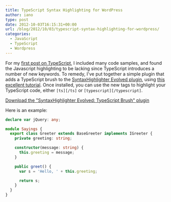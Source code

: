 ```yaml
---
title: TypeScript Syntax Highlighting for WordPress
author: iano
type: post
date: 2012-10-03T16:15:31+00:00
url: /blog/2012/10/03/typescript-syntax-highlighting-for-wordpress/
categories:
  - JavaScript
  - TypeScript
  - Wordpress
---
```


For my [first post on TypeScript][1], I included many code samples, and found the Javascript highlighting to be lacking since TypeScript introduces a number of new keywords. To remedy, I've put together a simple plugin that adds a TypeScript brush to the [SyntaxHighlighter Evolved plugin][2], using [this excellent tutorial][3]. Once installed, you can use the new tags to highlight your TypeScript code, either `[ts][/ts]` or `[typescript][/typescript]`.

[Download the "SyntaxHighlighter Evolved: TypeScript Brush" plugin][4]

<!-- more -->

Here is an example:

```typescript
declare var jQuery: any;

module Sayings {
  export class Greeter extends BaseGreeter implements IGreeter {
    private greeting: string;

    constructor(message: string) {
      this.greeting = message;
    }

    public greet() {
      var s = 'Hello, ' + this.greeting;

      return s;
    }
  }
}
```

[1]: http://ianobermiller.com/blog/2012/10/01/typescript-highlights/
[2]: http://wordpress.org/extend/plugins/syntaxhighlighter/
[3]: http://www.viper007bond.com/wordpress-plugins/syntaxhighlighter/adding-a-new-brush-language/
[4]: http://ianobermiller.com/wp-content/uploads/2012/10/SyntaxHighlighter-Evolved-TypeScript-Brush.zip
